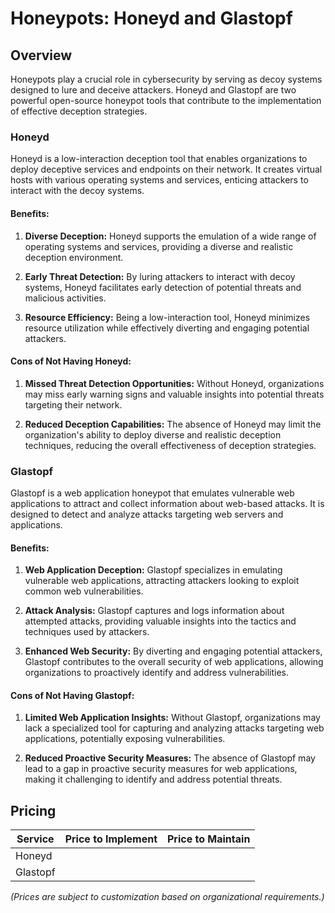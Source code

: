 # Honeypots: Honeyd and Glastopf

## Overview

Honeypots play a crucial role in cybersecurity by serving as decoy systems designed to lure and deceive attackers. Honeyd and Glastopf are two powerful open-source honeypot tools that contribute to the implementation of effective deception strategies.

### Honeyd

Honeyd is a low-interaction deception tool that enables organizations to deploy deceptive services and endpoints on their network. It creates virtual hosts with various operating systems and services, enticing attackers to interact with the decoy systems.

#### Benefits:

1. **Diverse Deception:** Honeyd supports the emulation of a wide range of operating systems and services, providing a diverse and realistic deception environment.

2. **Early Threat Detection:** By luring attackers to interact with decoy systems, Honeyd facilitates early detection of potential threats and malicious activities.

3. **Resource Efficiency:** Being a low-interaction tool, Honeyd minimizes resource utilization while effectively diverting and engaging potential attackers.

#### Cons of Not Having Honeyd:

1. **Missed Threat Detection Opportunities:** Without Honeyd, organizations may miss early warning signs and valuable insights into potential threats targeting their network.

2. **Reduced Deception Capabilities:** The absence of Honeyd may limit the organization's ability to deploy diverse and realistic deception techniques, reducing the overall effectiveness of deception strategies.

### Glastopf

Glastopf is a web application honeypot that emulates vulnerable web applications to attract and collect information about web-based attacks. It is designed to detect and analyze attacks targeting web servers and applications.

#### Benefits:

1. **Web Application Deception:** Glastopf specializes in emulating vulnerable web applications, attracting attackers looking to exploit common web vulnerabilities.

2. **Attack Analysis:** Glastopf captures and logs information about attempted attacks, providing valuable insights into the tactics and techniques used by attackers.

3. **Enhanced Web Security:** By diverting and engaging potential attackers, Glastopf contributes to the overall security of web applications, allowing organizations to proactively identify and address vulnerabilities.

#### Cons of Not Having Glastopf:

1. **Limited Web Application Insights:** Without Glastopf, organizations may lack a specialized tool for capturing and analyzing attacks targeting web applications, potentially exposing vulnerabilities.

2. **Reduced Proactive Security Measures:** The absence of Glastopf may lead to a gap in proactive security measures for web applications, making it challenging to identify and address potential threats.

## Pricing

| Service   | Price to Implement | Price to Maintain |
|-----------|--------------------|-------------------|
| Honeyd    |                    |                   |
| Glastopf  |                    |                   |

*(Prices are subject to customization based on organizational requirements.)*
